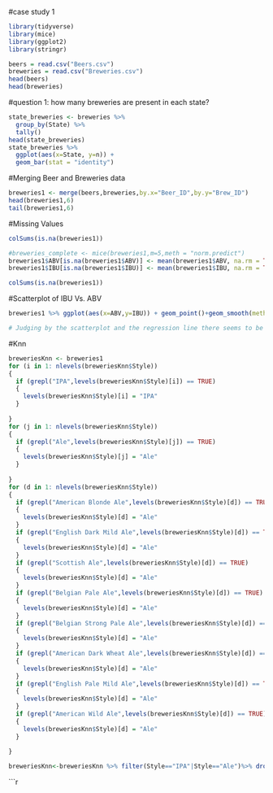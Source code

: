 #case study 1


```r
library(tidyverse)
library(mice)
library(ggplot2)
library(stringr)
```

```r
beers = read.csv("Beers.csv")
breweries = read.csv("Breweries.csv")
head(beers)
head(breweries)
```


#question 1: how many breweries are present in each state?

```r
state_breweries <- breweries %>%
  group_by(State) %>%
  tally()
head(state_breweries)
state_breweries %>%
  ggplot(aes(x=State, y=n)) +
  geom_bar(stat = "identity")
```

#Merging Beer and Breweries data
```r
breweries1 <- merge(beers,breweries,by.x="Beer_ID",by.y="Brew_ID")
head(breweries1,6)
tail(breweries1,6)
```
#Missing Values
```r

colSums(is.na(breweries1))

#breweries_complete <- mice(breweries1,m=5,meth = "norm.predict")
breweries1$ABV[is.na(breweries1$ABV)] <- mean(breweries1$ABV, na.rm = TRUE)
breweries1$IBU[is.na(breweries1$IBU)] <- mean(breweries1$IBU, na.rm = TRUE)

colSums(is.na(breweries1))
```
#Scatterplot of IBU Vs. ABV
```r
breweries1 %>% ggplot(aes(x=ABV,y=IBU)) + geom_point()+geom_smooth(method=lm) + labs(x = "Alcohol By Volume (ABV)",y = "International Bitternes Unit (IBU)", title = "Relationship Between ABV and IBU")

# Judging by the scatterplot and the regression line there seems to be a positive correlation between ABV and IBU.  So that means there is a positive relationship betwen ABV and IBU so as ABV increases, so does IBU. 
```
#Knn

```r
breweriesKnn <- breweries1
for (i in 1: nlevels(breweriesKnn$Style))
{
  if (grepl("IPA",levels(breweriesKnn$Style)[i]) == TRUE)
  {
    levels(breweriesKnn$Style)[i] = "IPA"
  }
  
}
for (j in 1: nlevels(breweriesKnn$Style))
{
  if (grepl("Ale",levels(breweriesKnn$Style)[j]) == TRUE)
  {
    levels(breweriesKnn$Style)[j] = "Ale"
  }
  
}
for (d in 1: nlevels(breweriesKnn$Style))
{
  if (grepl("American Blonde Ale",levels(breweriesKnn$Style)[d]) == TRUE)
  {
    levels(breweriesKnn$Style)[d] = "Ale"
  }
  if (grepl("English Dark Mild Ale",levels(breweriesKnn$Style)[d]) == TRUE)
  {
    levels(breweriesKnn$Style)[d] = "Ale"
  }
  if (grepl("Scottish Ale",levels(breweriesKnn$Style)[d]) == TRUE)
  {
    levels(breweriesKnn$Style)[d] = "Ale"
  }
  if (grepl("Belgian Pale Ale",levels(breweriesKnn$Style)[d]) == TRUE)
  {
    levels(breweriesKnn$Style)[d] = "Ale"
  }
  if (grepl("Belgian Strong Pale Ale",levels(breweriesKnn$Style)[d]) == TRUE)
  {
    levels(breweriesKnn$Style)[d] = "Ale"
  }
  if (grepl("American Dark Wheat Ale",levels(breweriesKnn$Style)[d]) == TRUE)
  {
    levels(breweriesKnn$Style)[d] = "Ale"
  }
  if (grepl("English Pale Mild Ale",levels(breweriesKnn$Style)[d]) == TRUE)
  {
    levels(breweriesKnn$Style)[d] = "Ale"
  }
  if (grepl("American Wild Ale",levels(breweriesKnn$Style)[d]) == TRUE)
  {
    levels(breweriesKnn$Style)[d] = "Ale"
  }
  
}
```


```r
breweriesKnn<-breweriesKnn %>% filter(Style=="IPA"|Style=="Ale")%>% droplevels()

```


```r
